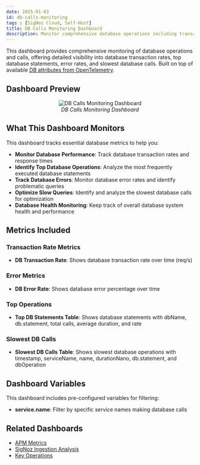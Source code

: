 ```yaml
---
date: 2025-01-03
id: db-calls-monitoring
tags : [SigNoz Cloud, Self-Host]
title: DB Calls Monitoring Dashboard
description: Monitor comprehensive database operations including transaction rates, top DB statements, error rates, and slowest database calls for performance optimization.
---
```


This dashboard provides comprehensive monitoring of database operations and calls, offering detailed visibility into database transaction rates, top database statements, error rates, and slowest database calls. Built on top of available [DB attributes from OpenTelemetry](https://opentelemetry.io/docs/specs/semconv/registry/attributes/db/).

## Dashboard Preview

<figure data-zoomable align='center'>
    <img src="/img/docs/dashboards/dashboard-templates/db-calls-monitoring.webp" alt="DB Calls Monitoring Dashboard"/>
    <figcaption><i>DB Calls Monitoring Dashboard</i></figcaption>
</figure>

<div className="flex justify-center">
  <DashboardActions 
    dashboardJsonUrl="https://raw.githubusercontent.com/SigNoz/dashboards/refs/heads/main/apm/db-calls-monitoring.json"
    dashboardName="DB Calls Monitoring"
  />
</div>

## What This Dashboard Monitors

This dashboard tracks essential database metrics to help you:

- **Monitor Database Performance**: Track database transaction rates and response times
- **Identify Top Database Operations**: Analyze the most frequently executed database statements
- **Track Database Errors**: Monitor database error rates and identify problematic queries
- **Optimize Slow Queries**: Identify and analyze the slowest database calls for optimization
- **Database Health Monitoring**: Keep track of overall database system health and performance

## Metrics Included

### Transaction Rate Metrics
- **DB Transaction Rate**: Shows database transaction rate over time (req/s)

### Error Metrics
- **DB Error Rate**: Shows database error percentage over time

### Top Operations
- **Top DB Statements Table**: Shows database statements with dbName, db.statement, total calls, average duration, and rate

### Slowest DB Calls
- **Slowest DB Calls Table**: Shows slowest database operations with timestamp, serviceName, name, durationNano, db.statement, and dbOperation

## Dashboard Variables

This dashboard includes pre-configured variables for filtering:

- **service.name**: Filter by specific service names making database calls
## Related Dashboards

- [APM Metrics](/docs/dashboards/dashboard-templates/apm-metrics)
- [SigNoz Ingestion Analysis](/docs/dashboards/dashboard-templates/signoz-ingestion-analysis)
- [Key Operations](/docs/dashboards/dashboard-templates/key-operations)